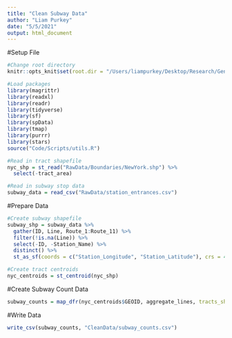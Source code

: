 ```yaml
---
title: "Clean Subway Data"
author: "Liam Purkey"
date: "5/5/2021"
output: html_document
---
```


#Setup File

```r
#Change root directory
knitr::opts_knit$set(root.dir = "/Users/liampurkey/Desktop/Research/Gentrification")
```

```r
#Load packages
library(magrittr)
library(readxl)
library(readr)
library(tidyverse)
library(sf)
library(spData)
library(tmap)
library(purrr)
library(stars)
source("Code/Scripts/utils.R")
```

```r
#Read in tract shapefile
nyc_shp = st_read("RawData/Boundaries/NewYork.shp") %>%
  select(-tract_area)
```

```r
#Read in subway stop data
subway_data = read_csv("RawData/station_entrances.csv")
```

#Prepare Data

```r
#Create subway shapefile
subway_shp = subway_data %>%
  gather(ID, Line, Route_1:Route_11) %>%
  filter(!is.na(Line)) %>% 
  select(-ID, -Station_Name) %>%
  distinct() %>%
  st_as_sf(coords = c("Station_Longitude", "Station_Latitude"), crs = 4269)
```

```r
#Create tract centroids
nyc_centroids = st_centroid(nyc_shp)
```

#Create Subway Count Data

```r
subway_counts = map_dfr(nyc_centroids$GEOID, aggregate_lines, tracts_shp = nyc_centroids, id_var = "GEOID", lines = subway_shp, line_var = "Line")
```

#Write Data

```r
write_csv(subway_counts, "CleanData/subway_counts.csv")
```













